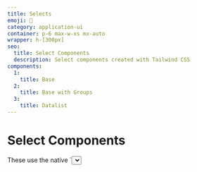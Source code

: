 ```yaml
---
title: Selects
emoji: 📣
category: application-ui
container: p-6 max-w-xs mx-auto
wrapper: h-[300px]
seo:
  title: Select Components
  description: Select components created with Tailwind CSS
components:
  1:
    title: Base
  2:
    title: Base with Groups
  3:
    title: Datalist
---
```


# Select Components

<div class="max-w-prose">
  These use the native `<select>` elements. In the future, we should be able to apply a more custom look and feel. Based on [Google I/O CSS Update](https://developer.chrome.com/blog/whats-new-css-ui-2023/#selectmenu).
</div>

<CollectionList componentsData={componentsData} componentContainer={componentContainer} />
